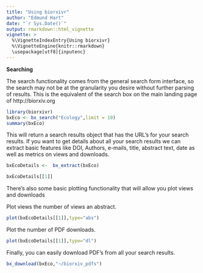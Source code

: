 ```yaml
---
title: "Using biorxivr"
author: "Edmund Hart"
date: "`r Sys.Date()`"
output: rmarkdown::html_vignette
vignette: >
  %\VignetteIndexEntry{Using biorxivr}
  %\VignetteEngine{knitr::rmarkdown}
  \usepackage[utf8]{inputenc}
---
```


**Searching**

The search functionality comes from the general search form interface, so the search may not be at the granularity you desire without further parsing of results.  This is the equivalent of the search box on the main landing page of http://biorxiv.org

```r
library(biorxivr)
bxEco <- bx_search("Ecology",limit = 10)
summary(bxEco)
```

This will return a search results object that has the URL's for your search results.  If you want to get details about all your search results we can extract basic features like DOI, Authors, e-mails, title, abstract text, date as well as metrics on views and downloads.

```r
bxEcoDetails <-  bx_extract(bxEco)

bxEcoDetails[[1]]

```

There's also some basic plotting functionality that will allow you plot views and downloads

Plot views the number of views an abstract.

```r
plot(bxEcoDetails[[1]],type="abs")

```

Plot the number of PDF downloads.

```r
plot(bxEcoDetails[[1]],type="dl")

```

Finally, you can easily download PDF's from all your search results.

```r

bx_download(bxEco,"~/biorxiv_pdfs")

```
